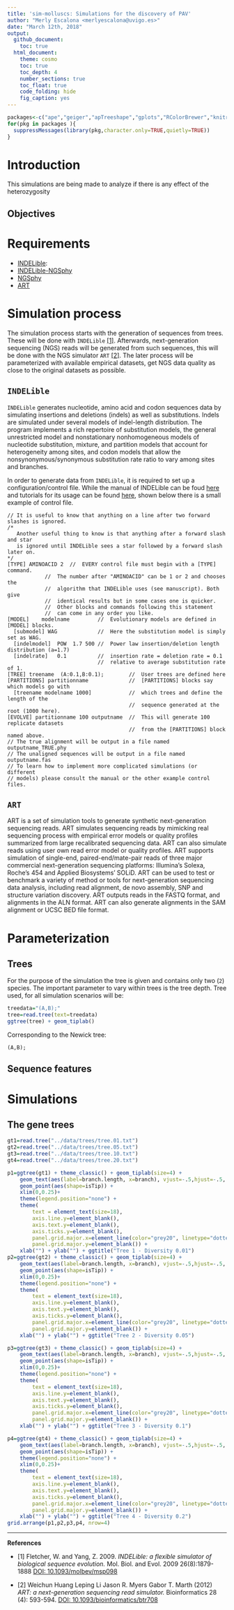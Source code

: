 ```yaml
---
title: 'sim-molluscs: Simulations for the discovery of PAV'
author: "Merly Escalona <merlyescalona@uvigo.es>"
date: "March 12th, 2018"
output: 
  github_document:
    toc: true    
  html_document:
    theme: cosmo
    toc: true
    toc_depth: 4
    number_sections: true
    toc_float: true
    code_folding: hide
    fig_caption: yes
---
```



```r
packages<-c("ape","geiger","apTreeshape","gplots","RColorBrewer","knitr","phangorn","futile.logger","RSQLite","latex2exp","dplyr","knitr","kableExtra","gridExtra","grid","ggplot2","ggridges","lattice","interplot","phangorn","reshape2","ggtree")
for(pkg in packages ){
  suppressMessages(library(pkg,character.only=TRUE,quietly=TRUE))
}

```


# Introduction

This simulations are being made to analyze if there is any effect of the heterozygosity

## Objectives

# Requirements

- [INDELible](http://abacus.gene.ucl.ac.uk/software/indelible/): 
- [INDELible-NGSphy](https://github.com/merlyescalona/indelible-ngsphy)
- [NGSphy](https://github.com/merlyescalona/ngsphy)
- [ART](https://www.niehs.nih.gov/research/resources/software/biostatistics/art/index.cfm)

# Simulation process

The simulation process starts with the generation of sequences from trees. These
will be done with `INDELible` [[1]](#fletcher2009). Afterwards, next-generation
sequencing (NGS) reads will be generated from such sequences, this will be done with the
NGS simulator `ART` [[2]](#huang2012). The later process will be parameterized
with available empirical datasets, get NGS data quality as close to the original datasets
as possible.

## `INDELible`

`INDELible` generates nucleotide, amino acid and codon sequences data by simulating
insertions and deletions (indels) as well as substitutions. Indels are simulated
under several models of indel-length distribution. The program implements a rich
repertoire of substitution models, the general unrestricted model and nonstationary
nonhomogeneous models of nucleotide substitution, mixture, and partition models that account for
heterogeneity among sites, and codon models that allow the nonsynonymous/synonymous
substitution rate ratio to vary among sites and branches.

In order to generate data from `INDELible`, it is required to set up a configuration/control file.
While the manual of INDELible can be foud [here](http://abacus.gene.ucl.ac.uk/software/indelible/manual/) and
tutorials for its usage can be found  [here](http://abacus.gene.ucl.ac.uk/software/indelible/tutorial/),
shown below there is a small example of control file.

```
// It is useful to know that anything on a line after two forward slashes is ignored.
/*
   Another useful thing to know is that anything after a forward slash and star
   is ignored until INDELible sees a star followed by a forward slash later on.
*/     
[TYPE] AMINOACID 2	//  EVERY control file must begin with a [TYPE] command.
			//  The number after "AMINOACID" can be 1 or 2 and chooses the
			//  algorithm that INDELible uses (see manuscript). Both give
			//  identical results but in some cases one is quicker.
			//  Other blocks and commands following this statement
			//  can come in any order you like.
[MODEL]    modelname         //  Evolutionary models are defined in [MODEL] blocks.
  [submodel] WAG             //  Here the substitution model is simply set as WAG.
  [indelmodel]  POW  1.7 500 //  Power law insertion/deletion length distribution (a=1.7)
  [indelrate]   0.1          //  insertion rate = deletion rate = 0.1
                             //  relative to average substitution rate of 1.   
[TREE] treename  (A:0.1,B:0.1);        //  User trees are defined here
[PARTITIONS] partitionname             //  [PARTITIONS] blocks say which models go with
  [treename modelname 1000]            //  which trees and define the length of the
                                       //  sequence generated at the root (1000 here).
[EVOLVE] partitionname 100 outputname  //  This will generate 100 replicate datasets
                                       //  from the [PARTITIONS] block named above.
// The true alignment will be output in a file named outputname_TRUE.phy
// The unaligned sequences will be output in a file named outputname.fas
// To learn how to implement more complicated simulations (or different
// models) please consult the manual or the other example control files.
```

## `ART`

ART is a set of simulation tools to generate synthetic next-generation sequencing
reads. ART simulates sequencing reads by mimicking real sequencing process with
empirical error models or quality profiles summarized from large recalibrated
sequencing data. ART can also simulate reads using user own read error model or
quality profiles. ART supports simulation of single-end, paired-end/mate-pair
reads of three major commercial next-generation sequencing platforms:
Illumina's Solexa, Roche's 454 and Applied Biosystems' SOLiD. ART can be used to
test or benchmark a variety of method or tools for next-generation sequencing data
analysis, including read alignment, de novo assembly, SNP and structure variation discovery.
ART outputs reads in the FASTQ format, and alignments in the ALN format.
ART can also generate alignments in the SAM alignment or UCSC BED file format.

<!-- ###  
No hotspots
play with tree height = mutation rate
let hotspot have a value that's depending on the mutation rate. -->


# Parameterization

## Trees

For the purpose of the simulation the tree is given and contains only two (`2`)
species. The important parameter to vary within trees is the tree depth.
Tree used, for all simulation scenarios will be:

```R
treedata="(A,B);"
tree=read.tree(text=treedata)
ggtree(tree) + geom_tiplab()
```

Corresponding to the Newick tree:

```
(A,B);
```

## Sequence features


# Simulations

## The gene trees
```R
gt1=read.tree("../data/trees/tree.01.txt")
gt2=read.tree("../data/trees/tree.05.txt")
gt3=read.tree("../data/trees/tree.10.txt")
gt4=read.tree("../data/trees/tree.20.txt")

p1=ggtree(gt1) + theme_classic() + geom_tiplab(size=4) +
    geom_text(aes(label=branch.length, x=branch), vjust=-.5,hjust=-.5, col="grey70") +
    geom_point(aes(shape=isTip)) +
    xlim(0,0.25)+ 
    theme(legend.position="none") +
    theme(
        text = element_text(size=18),
        axis.line.y=element_blank(),
        axis.text.y=element_blank(),
        axis.ticks.y=element_blank(),
        panel.grid.major.x=element_line(color="grey20", linetype="dotted", size=.3),
        panel.grid.major.y=element_blank()) +
    xlab("") + ylab("") + ggtitle("Tree 1 - Diversity 0.01")
p2=ggtree(gt2) + theme_classic() + geom_tiplab(size=4) +
    geom_text(aes(label=branch.length, x=branch), vjust=-.5,hjust=-.5, col="grey70") +
    geom_point(aes(shape=isTip)) +
    xlim(0,0.25)+ 
    theme(legend.position="none") +
    theme(
        text = element_text(size=18),
        axis.line.y=element_blank(),
        axis.text.y=element_blank(),
        axis.ticks.y=element_blank(),
        panel.grid.major.x=element_line(color="grey20", linetype="dotted", size=.3),
        panel.grid.major.y=element_blank()) +
    xlab("") + ylab("") + ggtitle("Tree 2 - Diversity 0.05")

p3=ggtree(gt3) + theme_classic() + geom_tiplab(size=4) +
    geom_text(aes(label=branch.length, x=branch), vjust=-.5,hjust=-.5, col="grey70") +
    geom_point(aes(shape=isTip)) +
    xlim(0,0.25)+ 
    theme(legend.position="none") +
    theme(
        text = element_text(size=18),
        axis.line.y=element_blank(),
        axis.text.y=element_blank(),
        axis.ticks.y=element_blank(),
        panel.grid.major.x=element_line(color="grey20", linetype="dotted", size=.3),
        panel.grid.major.y=element_blank()) +
    xlab("") + ylab("") + ggtitle("Tree 3 - Diversity 0.1")

p4=ggtree(gt4) + theme_classic() + geom_tiplab(size=4) +
    geom_text(aes(label=branch.length, x=branch), vjust=-.5,hjust=-.5, col="grey70") +
    geom_point(aes(shape=isTip)) +
    theme(legend.position="none") +
    xlim(0,0.25)+ 
    theme(
        text = element_text(size=18),
        axis.line.y=element_blank(),
        axis.text.y=element_blank(),
        axis.ticks.y=element_blank(),
        panel.grid.major.x=element_line(color="grey20", linetype="dotted", size=.3),
        panel.grid.major.y=element_blank()) +
    xlab("") + ylab("") + ggtitle("Tree 4 - Diversity 0.2")
grid.arrange(p1,p2,p3,p4, nrow=4)

```




-------------------------------------------------------------------------------
**References**

<div id="fletcher2009">
- [1] Fletcher, W. and Yang, Z. 2009. *INDELible: a flexible simulator of biological sequence evolution.* Mol. Biol. and Evol. 2009 26(8):1879-1888
[DOI: 10.1093/molbev/msp098](https://doi.org/10.1093/molbev/msp098)
</div>

<div id="fletcher2009">
- [2] Weichun Huang  Leping Li  Jason R. Myers  Gabor T. Marth (2012) *ART: a next-generation sequencing read simulator.* Bioinformatics  28 (4): 593-594.
[DOI: 10.1093/bioinformatics/btr708](https://doi.org/10.1093/bioinformatics/btr708)
</div>
